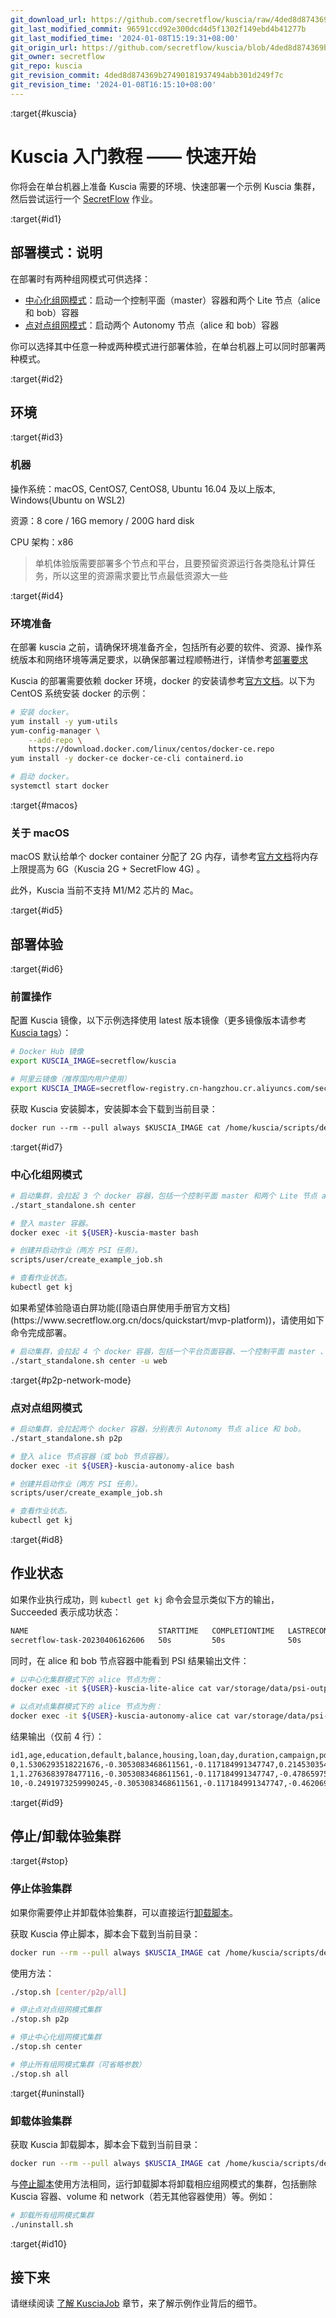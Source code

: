 ```yaml
---
git_download_url: https://github.com/secretflow/kuscia/raw/4ded8d874369b27490181937494abb301d249f7c/docs/getting_started/quickstart_cn.md
git_last_modified_commit: 96591ccd92e300dcd4d5f1302f149ebd4b41277b
git_last_modified_time: '2024-01-08T15:19:31+08:00'
git_origin_url: https://github.com/secretflow/kuscia/blob/4ded8d874369b27490181937494abb301d249f7c/docs/getting_started/quickstart_cn.md
git_owner: secretflow
git_repo: kuscia
git_revision_commit: 4ded8d874369b27490181937494abb301d249f7c
git_revision_time: '2024-01-08T16:15:10+08:00'
---
```


:target{#kuscia}

# Kuscia 入门教程 —— 快速开始

你将会在单台机器上准备 Kuscia 需要的环境、快速部署一个示例 Kuscia 集群，然后尝试运行一个 [SecretFlow](https://www.secretflow.org.cn/docs/secretflow) 作业。

:target{#id1}

## 部署模式：说明

在部署时有两种组网模式可供选择：

- [中心化组网模式](../reference/architecture_cn.mdx#centralized)：启动一个控制平面（master）容器和两个 Lite 节点（alice 和 bob）容器
- [点对点组网模式](../reference/architecture_cn.mdx#peer-to-peer)：启动两个 Autonomy 节点（alice 和 bob）容器

你可以选择其中任意一种或两种模式进行部署体验，在单台机器上可以同时部署两种模式。

:target{#id2}

## 环境

:target{#id3}

### 机器

操作系统：macOS, CentOS7, CentOS8, Ubuntu 16.04 及以上版本, Windows(Ubuntu on WSL2)

资源：8 core / 16G memory / 200G hard disk

CPU 架构：x86

> 单机体验版需要部署多个节点和平台，且要预留资源运行各类隐私计算任务，所以这里的资源需求要比节点最低资源大一些

:target{#id4}

### 环境准备

在部署 kuscia 之前，请确保环境准备齐全，包括所有必要的软件、资源、操作系统版本和网络环境等满足要求，以确保部署过程顺畅进行，详情参考[部署要求](../deployment/deploy_check.mdx)

Kuscia 的部署需要依赖 docker 环境，docker 的安装请参考[官方文档](https://docs.docker.com/engine/install/)。以下为 CentOS 系统安装 docker 的示例：

```bash
# 安装 docker。
yum install -y yum-utils
yum-config-manager \
	--add-repo \
	https://download.docker.com/linux/centos/docker-ce.repo
yum install -y docker-ce docker-ce-cli containerd.io

# 启动 docker。
systemctl start docker
```

:target{#macos}

### 关于 macOS

macOS 默认给单个 docker container 分配了 2G 内存，请参考[官方文档](https://docs.docker.com/desktop/settings/mac/)将内存上限提高为 6G（Kuscia 2G + SecretFlow 4G) 。

此外，Kuscia 当前不支持 M1/M2 芯片的 Mac。

:target{#id5}

## 部署体验

:target{#id6}

### 前置操作

配置 Kuscia 镜像，以下示例选择使用 latest 版本镜像（更多镜像版本请参考 [Kuscia tags](https://hub.docker.com/r/secretflow/kuscia/tags)）：

```bash
# Docker Hub 镜像
export KUSCIA_IMAGE=secretflow/kuscia

# 阿里云镜像（推荐国内用户使用）
export KUSCIA_IMAGE=secretflow-registry.cn-hangzhou.cr.aliyuncs.com/secretflow/kuscia
```

获取 Kuscia 安装脚本，安装脚本会下载到当前目录：

```default
docker run --rm --pull always $KUSCIA_IMAGE cat /home/kuscia/scripts/deploy/start_standalone.sh > start_standalone.sh && chmod u+x start_standalone.sh
```

:target{#id7}

### 中心化组网模式

```bash
# 启动集群，会拉起 3 个 docker 容器，包括一个控制平面 master 和两个 Lite 节点 alice 和 bob。
./start_standalone.sh center

# 登入 master 容器。
docker exec -it ${USER}-kuscia-master bash

# 创建并启动作业（两方 PSI 任务）。
scripts/user/create_example_job.sh

# 查看作业状态。
kubectl get kj
```

<Container type="tip">
  如果希望体验隐语白屏功能([隐语白屏使用手册官方文档](https://www.secretflow.org.cn/docs/quickstart/mvp-platform))，请使用如下命令完成部署。

  ```bash
  # 启动集群，会拉起 4 个 docker 容器，包括一个平台页面容器、一个控制平面 master 、两个 Lite 节点 alice 和 bob。
  ./start_standalone.sh center -u web
  ```
</Container>

:target{#p2p-network-mode}

### 点对点组网模式

```bash
# 启动集群，会拉起两个 docker 容器，分别表示 Autonomy 节点 alice 和 bob。
./start_standalone.sh p2p

# 登入 alice 节点容器（或 bob 节点容器）。
docker exec -it ${USER}-kuscia-autonomy-alice bash

# 创建并启动作业（两方 PSI 任务）。
scripts/user/create_example_job.sh

# 查看作业状态。
kubectl get kj
```

:target{#id8}

## 作业状态

如果作业执行成功，则 `kubectl get kj` 命令会显示类似下方的输出，Succeeded 表示成功状态：

```bash
NAME                             STARTTIME   COMPLETIONTIME   LASTRECONCILETIME   PHASE
secretflow-task-20230406162606   50s         50s              50s                 Succeeded
```

同时，在 alice 和 bob 节点容器中能看到 PSI 结果输出文件：

```bash
# 以中心化集群模式下的 alice 节点为例：
docker exec -it ${USER}-kuscia-lite-alice cat var/storage/data/psi-output.csv

# 以点对点集群模式下的 alice 节点为例：
docker exec -it ${USER}-kuscia-autonomy-alice cat var/storage/data/psi-output.csv
```

结果输出（仅前 4 行）：

```bash
id1,age,education,default,balance,housing,loan,day,duration,campaign,pdays,previous,job_blue-collar,job_entrepreneur,job_housemaid,job_management,job_retired,job_self-employed,job_services,job_student,job_technician,job_unemployed,marital_divorced,marital_married,marital_single
0,1.5306293518221676,-0.3053083468611561,-0.117184991347747,0.2145303545250443,1.0358211226635177,-0.3925867711542392,-1.2618906002715358,1.9048694929309795,-0.5762472500554522,-0.4852053503766987,-0.3619838367558999,-0.4639325546169564,-0.1731690076375218,-0.1580237499348341,1.3543943126559297,-0.2734046609851663,-0.1960131708137989,-0.3006459829345367,-0.1700475343179241,-0.4466166954522901,-0.1840186845246444,-0.3589389310523966,0.8806950470683438,-0.6902303314457872
1,1.2763683978477116,-0.3053083468611561,-0.117184991347747,-0.4786597597189064,-0.9654176557324816,-0.3925867711542392,-1.2618906002715358,3.1181827517827982,-0.5762472500554522,-0.4852053503766987,-0.3619838367558999,-0.4639325546169564,-0.1731690076375218,-0.1580237499348341,1.3543943126559297,-0.2734046609851663,-0.1960131708137989,-0.3006459829345367,-0.1700475343179241,-0.4466166954522901,-0.1840186845246444,-0.3589389310523966,0.8806950470683438,-0.6902303314457872
10,-0.2491973259990245,-0.3053083468611561,-0.117184991347747,-0.4620690476721626,1.0358211226635177,-0.3925867711542392,-1.0230801579932494,1.1740266828931782,-0.5762472500554522,-0.4852053503766987,-0.3619838367558999,-0.4639325546169564,-0.1731690076375218,-0.1580237499348341,1.3543943126559297,-0.2734046609851663,-0.1960131708137989,-0.3006459829345367,-0.1700475343179241,-0.4466166954522901,-0.1840186845246444,-0.3589389310523966,-1.1354668149080638,1.4487917358041271
```

:target{#id9}

## 停止/卸载体验集群

:target{#stop}

### 停止体验集群

如果你需要停止并卸载体验集群，可以直接运行[卸载脚本](#uninstall)。

获取 Kuscia 停止脚本，脚本会下载到当前目录：

```bash
docker run --rm --pull always $KUSCIA_IMAGE cat /home/kuscia/scripts/deploy/stop.sh > stop.sh && chmod u+x stop.sh
```

使用方法：

```bash
./stop.sh [center/p2p/all]

# 停止点对点组网模式集群
./stop.sh p2p

# 停止中心化组网模式集群
./stop.sh center

# 停止所有组网模式集群（可省略参数）
./stop.sh all
```

:target{#uninstall}

### 卸载体验集群

获取 Kuscia 卸载脚本，脚本会下载到当前目录：

```bash
docker run --rm --pull always $KUSCIA_IMAGE cat /home/kuscia/scripts/deploy/uninstall.sh > uninstall.sh && chmod u+x uninstall.sh
```

与[停止脚本](#stop)使用方法相同，运行卸载脚本将卸载相应组网模式的集群，包括删除 Kuscia 容器、volume 和 network（若无其他容器使用）等。例如：

```bash
# 卸载所有组网模式集群
./uninstall.sh
```

:target{#id10}

## 接下来

请继续阅读 [了解 KusciaJob](run_secretflow_cn.mdx) 章节，来了解示例作业背后的细节。

